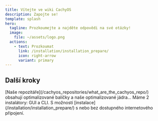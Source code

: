 ```yaml
---
title: Vítejte ve wiki CachyOS
description: Zapojte se!
template: splash
hero:
  tagline: Prozkoumejte a najděte odpovědi na své otázky!
  image:
    file: ~/assets/logo.png
  actions:
    - text: Prozkoumat
      link: /installation/installation_prepare/
      icon: right-arrow
      variant: primary
---
```



## Další kroky

<CardGrid stagger>
  <Card title="Jak CachyOS zlepšuje výkon?" icon="pencil">
    [Naše repozitáře](/cachyos_repositories/what_are_the_cachyos_repo/) obsahují optimalizované balíčky a naše optimalizované jádra...
  </Card>
  <Card title="Instalace" icon="add-document">
    Máme 2 instalátory: GUI a CLI. S možností [instalace](/installation/installation_prepare/) s nebo bez dostupného internetového připojení.
  </Card>
</CardGrid>
